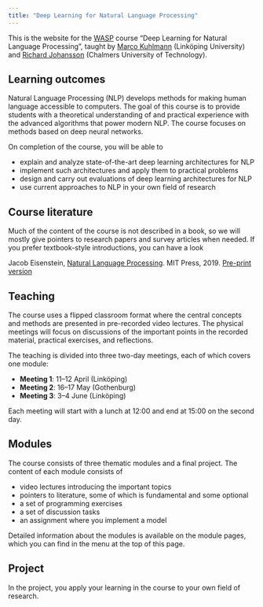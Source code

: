 ```yaml
---
title: "Deep Learning for Natural Language Processing"
---
```


This is the website for the [WASP](https://wasp-sweden.org/) course “Deep Learning for Natural Language Processing”, taught by [Marco Kuhlmann](https://www.ida.liu.se/~marku61/) (Linköping University) and [Richard Johansson](http://www.cse.chalmers.se/~richajo/) (Chalmers University of Technology).

## Learning outcomes

Natural Language Processing (NLP) develops methods for making human language accessible to computers. The goal of this course is to provide students with a theoretical understanding of and practical experience with the advanced algorithms that power modern NLP. The course focuses on methods based on deep neural networks.

On completion of the course, you will be able to

* explain and analyze state-of-the-art deep learning architectures for NLP
* implement such architectures and apply them to practical problems
* design and carry out evaluations of deep learning architectures for NLP
* use current approaches to NLP in your own field of research

## Course literature

Much of the content of the course is not described in a book, so we will mostly give pointers to research papers and survey articles when needed. If you prefer textbook-style introductions, you can have a look

Jacob Eisenstein, [Natural Language Processing](https://mitpress.mit.edu/books/introduction-natural-language-processing). MIT Press, 2019. [Pre-print version](https://github.com/jacobeisenstein/gt-nlp-class/blob/master/notes/eisenstein-nlp-notes.pdf)

## Teaching

The course uses a flipped classroom format where the central concepts and methods are presented in pre-recorded video lectures. The physical meetings will focus on discussions of the important points in the recorded material, practical exercises, and reflections.

The teaching is divided into three two-day meetings, each of which covers one module:

* **Meeting 1**: 11–12 April (Linköping)
* **Meeting 2**: 16–17 May (Gothenburg)
* **Meeting 3**: 3–4 June (Linköping)

Each meeting will start with a lunch at 12:00 and end at 15:00 on the second day.

## Modules

The course consists of three thematic modules and a final project.
The content of each module consists of

* video lectures introducing the important topics
* pointers to literature, some of which is fundamental and some optional
* a set of programming exercises
* a set of discussion tasks
* an assignment where you implement a model

Detailed information about the modules is available on the module pages, which you can find in the menu at the top of this page.

## Project

In the project, you apply your learning in the course to your own field of research.
